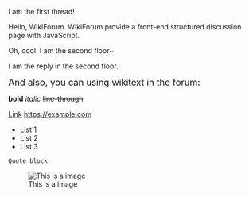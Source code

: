 <!--
 - WikiForum Container
 - 
 - Total Forums: 1
 - Last modified: 2020-12-27T08:08:03.000Z
 - Last user: User4
 -
 - DO NOT EDIT DIRECTLY
 -->

<!-- start forum#1 -->
<div class="wiki-forum" data-depth-max="3" data-title="Forum Topic 1" data-page-name="Forum:Sandbox">

<!-- start thread#1 -->
<div class="forum-thread" data-time-publish="2020-12-27T08:08:00.000Z" data-user-author="User1">
  <div class="forum-content">
<!-- start content -->
I am the first thread!

Hello, WikiForum. WikiForum provide a front-end structured discussion page with JavaScript.
<!-- end content -->
  </div>
</div>
<!-- end thread#1 -->

<!-- start thread#2 -->
<div class="forum-thread" data-time-publish="2020-12-27T08:08:01.000Z" data-user-author="User2">
  <div class="forum-content">
<!-- start content -->
Oh, cool. I am the second floor~
<!-- end content -->
  </div>
  <!-- start thread#2-1 -->
  <div class="forum-thread" data-time-publish="2020-12-27T08:08:02.000Z" data-user-author="User3">
    <div class="forum-content">
<!-- start content -->
I am the reply in the second floor.
<!-- end content -->
    </div>
  </div>
  <!-- end thread#2-1 -->

</div>
<!-- end thread#2 -->

<!-- start thread#3 -->
<div class="forum-thread" data-time-publish="2020-12-27T08:08:03.000Z" data-user-author="User4">
  <div class="forum-content">
<!-- start content -->
<span style="font-size: large">And also, you can using wikitext in the forum:</span>

'''bold''' ''italic'' <del>line-through</del>

[[Link]] https://example.com

* List 1
* List 2
* List 3

 Quote block

[[File:Example.jpg|thumb|left|This is a image]]
<!-- end content -->
  </div>
</div>
<!-- end thread#3 -->

</div>
<!-- end forum#1 -->

<!-- end WikiForum -->
